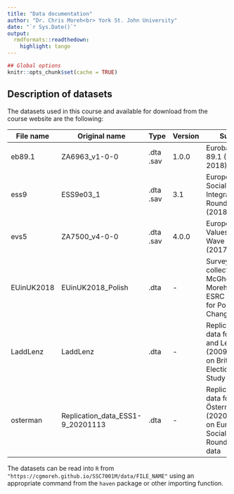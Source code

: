 ```yaml
---
title: "Data documentation"
author: "Dr. Chris Moreh<br> York St. John University"
date: "`r Sys.Date()`"
output:
  rmdformats::readthedown:
    highlight: tango
---
```


```r
## Global options
knitr::opts_chunk$set(cache = TRUE)
```

## Description of datasets

The datasets used in this course and available for download from the course website are the following:

+------------+----------------------------------+-------+---------+---------------------------------------------------------------------------------------+-------------------------------------------------------------------------------------------------------------------+
| File name  | Original name                    | Type  | Version | Survey                                                                                | Links                                                                                                             |
+============+==================================+=======+=========+=======================================================================================+===================================================================================================================+
| eb89.1     | ZA6963_v1-0-0                    | .dta\ | 1.0.0   | Eurobarometer; 89.1 (March 2018)                                                      | [Source](https://search.gesis.org/research_data/ZA6963 "GESIS")\                                                  |
|            |                                  | .sav  |         |                                                                                       | [Questionnaire](https://cgmoreh.github.io/SSC7001M/data/ZA6963_q_gb.pdf "Download PDF")\                          |
|            |                                  |       |         |                                                                                       | Codebook                                                                                                          |
+------------+----------------------------------+-------+---------+---------------------------------------------------------------------------------------+-------------------------------------------------------------------------------------------------------------------+
| ess9       | ESS9e03_1                        | .dta\ | 3.1     | European Social Survey; Integrated file, Round 9 (2018)                               | [Source](https://www.europeansocialsurvey.org/download.html?file=ESS9e03_1&y=2018 "ESS website")\                 |
|            |                                  | .sav  |         |                                                                                       | [Questionnaire](https://cgmoreh.github.io/SSC7001M/data/ESS9_source_questionnaires.pdf "Download PDF")\           |
|            |                                  |       |         |                                                                                       | Codebook                                                                                                          |
+------------+----------------------------------+-------+---------+---------------------------------------------------------------------------------------+-------------------------------------------------------------------------------------------------------------------+
| evs5       | ZA7500_v4-0-0                    | .dta\ | 4.0.0   | European Values Study; Wave 5 (2017-2020)                                             | [Source](https://search.gesis.org/research_data/ZA7500 "GESIS")\                                                  |
|            |                                  | .sav  |         |                                                                                       | [Questionnaire](https://cgmoreh.github.io/SSC7001M/data/ZA7500_q_gb.pdf "Download PDF")\                          |
|            |                                  |       |         |                                                                                       | Codebook                                                                                                          |
+------------+----------------------------------+-------+---------+---------------------------------------------------------------------------------------+-------------------------------------------------------------------------------------------------------------------+
| EUinUK2018 | EUinUK2018_Polish                | .dta  | \-      | Survey data collected by McGhee and Moreh (2018), ESRC Centre for Population Change   | Source\                                                                                                           |
|            |                                  |       |         |                                                                                       | [Questionnaire](https://cgmoreh.github.io/SSC7001M/data/EUinUK%202018%20Questionnaire.pdf "Download PDF")\        |
|            |                                  |       |         |                                                                                       | Codebook                                                                                                          |
+------------+----------------------------------+-------+---------+---------------------------------------------------------------------------------------+-------------------------------------------------------------------------------------------------------------------+
| LaddLenz   | LaddLenz                         | .dta  | \-      | Replication data for Ladd and Lenz (2009), based on British Election Panel Study data | [Source](https://dataverse.harvard.edu/dataset.xhtml?persistentId=hdl:1902.1/16077 "Hainmueller 2011 Dataverse")\ |
|            |                                  |       |         |                                                                                       | Questionnaire\                                                                                                    |
|            |                                  |       |         |                                                                                       | Codebook                                                                                                          |
+------------+----------------------------------+-------+---------+---------------------------------------------------------------------------------------+-------------------------------------------------------------------------------------------------------------------+
| osterman   | Replication_data_ESS1-9_20201113 | .dta  | \-      | Replication data for Österman (2020), based on European Social Survey Rounds 1-9 data | [Source](https://dataverse.harvard.edu/dataset.xhtml?persistentId=doi:10.7910/DVN/RCSCDA "Osterman Dataverse")\   |
|            |                                  |       |         |                                                                                       | Questionnaire\                                                                                                    |
|            |                                  |       |         |                                                                                       | Codebook                                                                                                          |
+------------+----------------------------------+-------+---------+---------------------------------------------------------------------------------------+-------------------------------------------------------------------------------------------------------------------+

The datasets can be read into `R` from `"https://cgmoreh.github.io/SSC7001M/data/FILE_NAME"` using an appropriate command from the `haven` package or other importing function.
